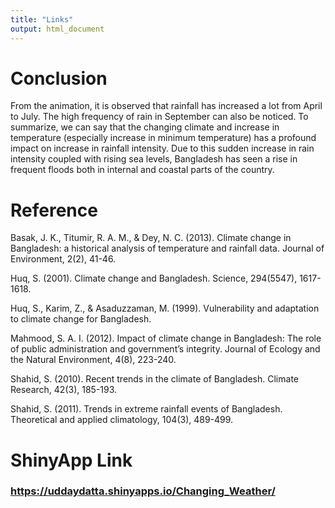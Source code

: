 ```yaml
---
title: "Links"
output: html_document
---
```


# Conclusion

From the animation, it is observed that rainfall has increased a lot from April to July. The high frequency of rain in September can also be noticed. To summarize, we can say that the changing climate and increase in temperature (especially increase in minimum temperature) has a profound impact on increase in rainfall intensity. Due to this sudden increase in rain intensity coupled with rising sea levels, Bangladesh has seen a rise in frequent floods both in internal and coastal parts of the country. 

# Reference

Basak, J. K., Titumir, R. A. M., & Dey, N. C. (2013). Climate change in Bangladesh: a historical analysis of temperature and rainfall data. Journal of Environment, 2(2), 41-46.

Huq, S. (2001). Climate change and Bangladesh. Science, 294(5547), 1617-1618.

Huq, S., Karim, Z., & Asaduzzaman, M. (1999). Vulnerability and adaptation to climate change for Bangladesh.

Mahmood, S. A. I. (2012). Impact of climate change in Bangladesh: The role of public administration and government’s integrity. Journal of Ecology and the Natural Environment, 4(8), 223-240.

Shahid, S. (2010). Recent trends in the climate of Bangladesh. Climate Research, 42(3), 185-193.

Shahid, S. (2011). Trends in extreme rainfall events of Bangladesh. Theoretical and applied climatology, 104(3), 489-499.


# ShinyApp Link
### [https://uddaydatta.shinyapps.io/Changing_Weather/](https://uddaydatta.shinyapps.io/Changing_Weather/)